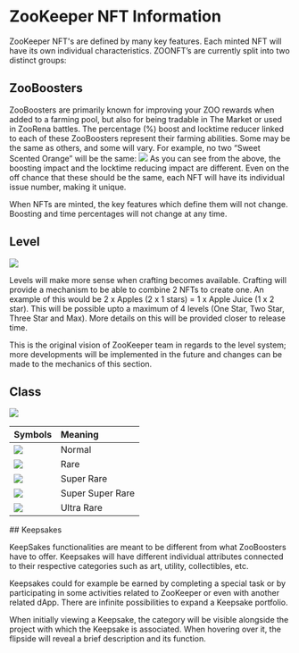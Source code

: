 # ZooKeeper NFT Information
ZooKeeper NFT's are defined by many key features.  Each minted NFT will have its own individual characteristics.
ZOONFT’s are currently split into two distinct groups:

## ZooBoosters

ZooBoosters are primarily known for improving your ZOO rewards when added to a farming pool, but also for being tradable in The Market or used in ZooRena battles. The percentage (%) boost and locktime reducer linked to each of these ZooBoosters represent their farming abilities.
Some may be the same as others, and some will vary.  For example, no two “Sweet Scented Orange” will be the same:
![](/docs/image11.png)
As you can see from the above, the boosting impact and the locktime reducing impact are different.  Even on the off chance that these should be the same, each NFT will have its individual issue number, making it unique.

When NFTs are minted, the key features which define them will not change.  Boosting and time percentages will not change at any time.

## Level

![](/levels.png)

Levels will make more sense when crafting becomes available. Crafting will provide a mechanism to be able to combine 2 NFTs to create one.  An example of this would be 2 x Apples (2 x 1 stars) = 1 x Apple Juice (1 x 2 star).  This will be possible upto a maximum of 4 levels (One Star, Two Star, Three Star and Max).  More details on this will be provided closer to release time. 

This is the original vision of ZooKeeper team in regards to the level system; more developments will be implemented in the future and changes can be made to the mechanics of this section.


## Class

![](/class.png)

<div style={{marginTop:20}}>

| Symbols        | Meaning | 
| :---          |    :----   | 
| ![](/level/N.png)        | Normal      | 
| ![](/level/R.png)     | Rare        |
| ![](/level/SR.png) | Super Rare            | 
| ![](/level/SSR.png) |  Super Super Rare           | 
| ![](/level/UR.png) |  Ultra Rare           | 



</div>
## Keepsakes

KeepSakes functionalities are meant to be different from what ZooBoosters have to offer. Keepsakes will have different individual attributes connected to their respective categories such as art, utility, collectibles, etc.

Keepsakes could for example be earned by completing a special task or by participating in some activities related to ZooKeeper or even with another related dApp. There are infinite possibilities to expand a Keepsake portfolio.

When initially viewing a Keepsake, the category will be visible alongside the project with which the Keepsake is associated. When hovering over it, the flipside will reveal a brief description and its function.
